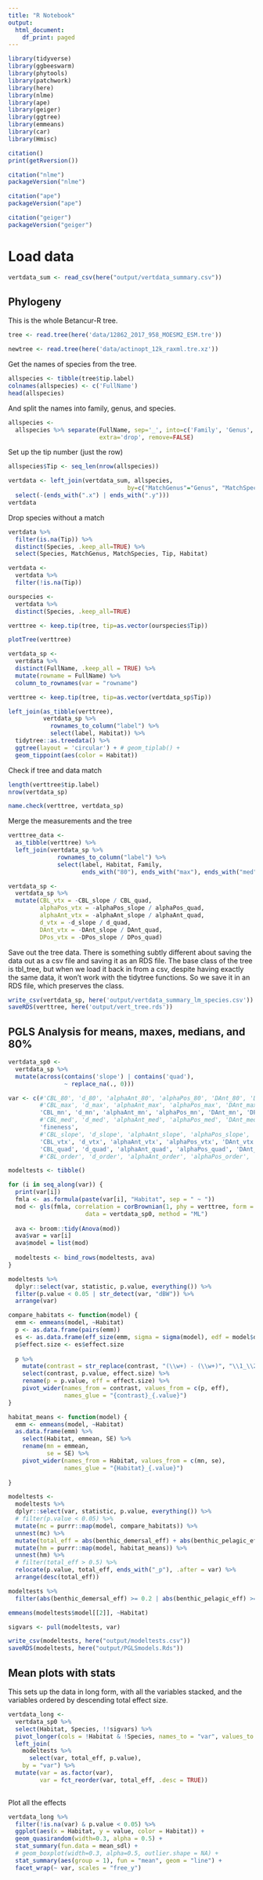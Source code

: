 ```yaml
---
title: "R Notebook"
output:
  html_document:
    df_print: paged
---
```


```r
library(tidyverse)
library(ggbeeswarm)
library(phytools)
library(patchwork)
library(here)
library(nlme)
library(ape)
library(geiger)
library(ggtree)
library(emmeans)
library(car)
library(Hmisc)
```

```r
citation()
print(getRversion())
```

```r
citation("nlme")
packageVersion("nlme")
```
```r
citation("ape")
packageVersion("ape")
```

```r
citation("geiger")
packageVersion("geiger")
```

# Load data

```r
vertdata_sum <- read_csv(here("output/vertdata_summary.csv"))
```

## Phylogeny

This is the whole Betancur-R tree.
```r
tree <- read.tree(here('data/12862_2017_958_MOESM2_ESM.tre'))
```

```r
newtree <- read.tree(here('data/actinopt_12k_raxml.tre.xz'))
```


Get the names of species from the tree.
```r
allspecies <- tibble(tree$tip.label)
colnames(allspecies) <- c('FullName')
head(allspecies)
```

And split the names into family, genus, and species.
```r
allspecies <- 
  allspecies %>% separate(FullName, sep='_', into=c('Family', 'Genus', 'Species'), 
                          extra='drop', remove=FALSE)
```

Set up the tip number (just the row)
```r
allspecies$Tip <- seq_len(nrow(allspecies))
```

```r
vertdata <- left_join(vertdata_sum, allspecies, 
                                  by=c("MatchGenus"="Genus", "MatchSpecies"="Species")) %>%
  select(-(ends_with(".x") | ends_with(".y")))
vertdata
```

Drop species without a match
```r
vertdata %>%
  filter(is.na(Tip)) %>%
  distinct(Species, .keep_all=TRUE) %>%
  select(Species, MatchGenus, MatchSpecies, Tip, Habitat)
```

```r
vertdata <-
  vertdata %>%
  filter(!is.na(Tip))
```


```r
ourspecies <-
  vertdata %>%
  distinct(Species, .keep_all=TRUE)
```


```r
verttree <- keep.tip(tree, tip=as.vector(ourspecies$Tip))
```

```r
plotTree(verttree)
```


```r
vertdata_sp <- 
  vertdata %>%
  distinct(FullName, .keep_all = TRUE) %>%
  mutate(rowname = FullName) %>%
  column_to_rownames(var = "rowname")
```

```r
verttree <- keep.tip(tree, tip=as.vector(vertdata_sp$Tip))
```

```r
left_join(as_tibble(verttree),
          vertdata_sp %>%
            rownames_to_column("label") %>%
            select(label, Habitat)) %>%
  tidytree::as.treedata() %>%
  ggtree(layout = 'circular') + # geom_tiplab() +
  geom_tippoint(aes(color = Habitat))
```
Check if tree and data match
```r
length(verttree$tip.label)
nrow(vertdata_sp)
```

```r
name.check(verttree, vertdata_sp)
```

Merge the measurements and the tree
```r
verttree_data <-
  as_tibble(verttree) %>%
  left_join(vertdata_sp %>%
              rownames_to_column("label") %>%
              select(label, Habitat, Family,
                     ends_with("80"), ends_with("max"), ends_with("med"), ends_with("slope"), ends_with("quad")))
```

```r
vertdata_sp <-
  vertdata_sp %>%
  mutate(CBL_vtx = -CBL_slope / CBL_quad,
         alphaPos_vtx = -alphaPos_slope / alphaPos_quad,
         alphaAnt_vtx = -alphaAnt_slope / alphaAnt_quad,
         d_vtx = -d_slope / d_quad,
         DAnt_vtx = -DAnt_slope / DAnt_quad,
         DPos_vtx = -DPos_slope / DPos_quad)
```

Save out the tree data. There is something subtly different about saving the data out as a csv file and saving it as an RDS file. The base class of the tree is tbl_tree, but when we load it back in from a csv, despite having exactly the same data, it won't work with the tidytree functions. So we save it in an RDS file, which preserves the class.
```r
write_csv(vertdata_sp, here('output/vertdata_summary_lm_species.csv'))
saveRDS(verttree, here('output/vert_tree.rds'))
```

## PGLS Analysis for means, maxes, medians, and 80%

```r
vertdata_sp0 <-
  vertdata_sp %>%
  mutate(across(contains('slope') | contains('quad'), 
                ~ replace_na(., 0)))
```

```r
var <- c(#'CBL_80', 'd_80', 'alphaAnt_80', 'alphaPos_80', 'DAnt_80', 'DPos_80', 
         #'CBL_max', 'd_max', 'alphaAnt_max', 'alphaPos_max', 'DAnt_max', 'DPos_max',
         'CBL_mn', 'd_mn', 'alphaAnt_mn', 'alphaPos_mn', 'DAnt_mn', 'DPos_mn',
         #'CBL_med', 'd_med', 'alphaAnt_med', 'alphaPos_med', 'DAnt_med', 'DPos_med',
         'fineness', 
         #'CBL_slope', 'd_slope', 'alphaAnt_slope', 'alphaPos_slope', 'DAnt_slope', 'DPos_slope', 
         'CBL_vtx', 'd_vtx', 'alphaAnt_vtx', 'alphaPos_vtx', 'DAnt_vtx', 'DPos_vtx',
         'CBL_quad', 'd_quad', 'alphaAnt_quad', 'alphaPos_quad', 'DAnt_quad', 'DPos_quad')
         #'CBL_order', 'd_order', 'alphaAnt_order', 'alphaPos_order', 'DAnt_order', 'DPos_order')

modeltests <- tibble()

for (i in seq_along(var)) {
  print(var[i])
  fmla <- as.formula(paste(var[i], "Habitat", sep = " ~ "))
  mod <- gls(fmla, correlation = corBrownian(1, phy = verttree, form = ~FullName),
                      data = vertdata_sp0, method = "ML")
  
  ava <- broom::tidy(Anova(mod))
  ava$var = var[i]
  ava$model = list(mod)
  
  modeltests <- bind_rows(modeltests, ava)
}

modeltests %>%
  dplyr::select(var, statistic, p.value, everything()) %>%
  filter(p.value < 0.05 | str_detect(var, "dBW")) %>%
  arrange(var)
```

```r
compare_habitats <- function(model) {
  emm <- emmeans(model, ~Habitat)
  p <- as.data.frame(pairs(emm))
  es <- as.data.frame(eff_size(emm, sigma = sigma(model), edf = model$dims$N - model$dims$p))
  p$effect.size <- es$effect.size
  
  p %>%
    mutate(contrast = str_replace(contrast, "(\\w+) - (\\w+)", "\\1_\\2")) %>%
    select(contrast, p.value, effect.size) %>%
    rename(p = p.value, eff = effect.size) %>%
    pivot_wider(names_from = contrast, values_from = c(p, eff),
                names_glue = "{contrast}_{.value}")
}
```

```r
habitat_means <- function(model) {
  emm <- emmeans(model, ~Habitat)
  as.data.frame(emm) %>%
    select(Habitat, emmean, SE) %>%
    rename(mn = emmean,
           se = SE) %>%
    pivot_wider(names_from = Habitat, values_from = c(mn, se),
                names_glue = "{Habitat}_{.value}")
    
}
```

```r
modeltests <-
  modeltests %>%
  dplyr::select(var, statistic, p.value, everything()) %>%
  # filter(p.value < 0.05) %>%
  mutate(mc = purrr::map(model, compare_habitats)) %>%
  unnest(mc) %>%
  mutate(total_eff = abs(benthic_demersal_eff) + abs(benthic_pelagic_eff) + abs(demersal_pelagic_eff)) %>%
  mutate(hm = purrr::map(model, habitat_means)) %>%
  unnest(hm) %>%
  # filter(total_eff > 0.5) %>%
  relocate(p.value, total_eff, ends_with("_p"), .after = var) %>%
  arrange(desc(total_eff))
```

```r
modeltests %>%
  filter(abs(benthic_demersal_eff) >= 0.2 | abs(benthic_pelagic_eff) >= 0.2 | abs(demersal_pelagic_eff) >= 0.2)
```
```r
emmeans(modeltests$model[[2]], ~Habitat)
```

```r
sigvars <- pull(modeltests, var)
```

```r
write_csv(modeltests, here("output/modeltests.csv"))
saveRDS(modeltests, here("output/PGLSmodels.Rds"))
```

## Mean plots with stats

This sets up the data in long form, with all the variables stacked, and the variables ordered by descending total effect size.
```r
vertdata_long <-
  vertdata_sp0 %>%
  select(Habitat, Species, !!sigvars) %>%
  pivot_longer(cols = !Habitat & !Species, names_to = "var", values_to = "value") %>%
  left_join(
    modeltests %>%
      select(var, total_eff, p.value), 
    by = "var") %>%
  mutate(var = as.factor(var),
         var = fct_reorder(var, total_eff, .desc = TRUE))
  
```

Plot all the effects
```r
vertdata_long %>%
  filter(!is.na(var) & p.value < 0.05) %>%
  ggplot(aes(x = Habitat, y = value, color = Habitat)) +
  geom_quasirandom(width=0.3, alpha = 0.5) +
  stat_summary(fun.data = mean_sdl) +
  # geom_boxplot(width=0.3, alpha=0.5, outlier.shape = NA) +
  stat_summary(aes(group = 1), fun = "mean", geom = "line") +
  facet_wrap(~ var, scales = "free_y")
```


